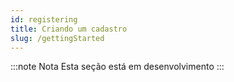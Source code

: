 ```yaml
---
id: registering
title: Criando um cadastro
slug: /gettingStarted
---
```


:::note Nota
Esta seção está em desenvolvimento
:::

<Feedback
  pageId="registering"
  title="Criando um cadastro"
/>
